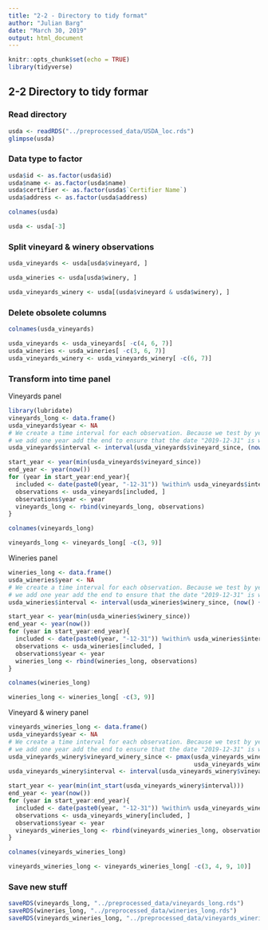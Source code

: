 ```yaml
---
title: "2-2 - Directory to tidy format"
author: "Julian Barg"
date: "March 30, 2019"
output: html_document
---
```


```r
knitr::opts_chunk$set(echo = TRUE)
library(tidyverse)
```

## 2-2 Directory to tidy formar

### Read directory
```r
usda <- readRDS("../preprocessed_data/USDA_loc.rds")
glimpse(usda)
```

### Data type to factor
```r
usda$id <- as.factor(usda$id)
usda$name <- as.factor(usda$name)
usda$certifier <- as.factor(usda$`Certifier Name`)
usda$address <- as.factor(usda$address)

colnames(usda)
```

```r
usda <- usda[-3]
```

### Split vineyard & winery observations
```r
usda_vineyards <- usda[usda$vineyard, ]
```

```r
usda_wineries <- usda[usda$winery, ]
```

```r
usda_vineyards_winery <- usda[(usda$vineyard & usda$winery), ]
```

### Delete obsolete columns
```r
colnames(usda_vineyards)
```

```r
usda_vineyards <- usda_vineyards[ -c(4, 6, 7)]
usda_wineries <- usda_wineries[ -c(3, 6, 7)]
usda_vineyards_winery <- usda_vineyards_winery[ -c(6, 7)]
```

### Transform into time panel

Vineyards panel
```r
library(lubridate)
vineyards_long <- data.frame()
usda_vineyards$year <- NA
# We create a time interval for each observation. Because we test by year end, 
# we add one year add the end to ensure that the date "2019-12-31" is within the interval for all observations.
usda_vineyards$interval <- interval(usda_vineyards$vineyard_since, (now() + years(1)))

start_year <- year(min(usda_vineyards$vineyard_since))
end_year <- year(now())
for (year in start_year:end_year){
  included <- date(paste0(year, "-12-31")) %within% usda_vineyards$interval
  observations <- usda_vineyards[included, ]
  observations$year <- year
  vineyards_long <- rbind(vineyards_long, observations)
}
```

```r
colnames(vineyards_long)
```

```r
vineyards_long <- vineyards_long[ -c(3, 9)]
```

Wineries panel
```r
wineries_long <- data.frame()
usda_wineries$year <- NA
# We create a time interval for each observation. Because we test by year end, 
# we add one year add the end to ensure that the date "2019-12-31" is within the interval for all observations.
usda_wineries$interval <- interval(usda_wineries$winery_since, (now() + years(1)))

start_year <- year(min(usda_wineries$winery_since))
end_year <- year(now())
for (year in start_year:end_year){
  included <- date(paste0(year, "-12-31")) %within% usda_wineries$interval
  observations <- usda_wineries[included, ]
  observations$year <- year
  wineries_long <- rbind(wineries_long, observations)
}
```

```r
colnames(wineries_long)
```

```r
wineries_long <- wineries_long[ -c(3, 9)]
```

Vineyard & winery panel
```r
vineyards_wineries_long <- data.frame()
usda_vineyards$year <- NA
# We create a time interval for each observation. Because we test by year end, 
# we add one year add the end to ensure that the date "2019-12-31" is within the interval for all observations.
usda_vineyards_winery$vineyard_winery_since <- pmax(usda_vineyards_winery$vineyard_since, 
                                                    usda_vineyards_winery$winery_since)
usda_vineyards_winery$interval <- interval(usda_vineyards_winery$vineyard_winery_since, (now() + years(1)))

start_year <- year(min(int_start(usda_vineyards_winery$interval)))
end_year <- year(now())
for (year in start_year:end_year){
  included <- date(paste0(year, "-12-31")) %within% usda_vineyards_winery$interval
  observations <- usda_vineyards_winery[included, ]
  observations$year <- year
  vineyards_wineries_long <- rbind(vineyards_wineries_long, observations)
}
```

```r
colnames(vineyards_wineries_long)
```

```r
vineyards_wineries_long <- vineyards_wineries_long[ -c(3, 4, 9, 10)]
```

### Save new stuff
```r
saveRDS(vineyards_long, "../preprocessed_data/vineyards_long.rds")
saveRDS(wineries_long, "../preprocessed_data/wineries_long.rds")
saveRDS(vineyards_wineries_long, "../preprocessed_data/vineyards_wineries_long.rds")
```
